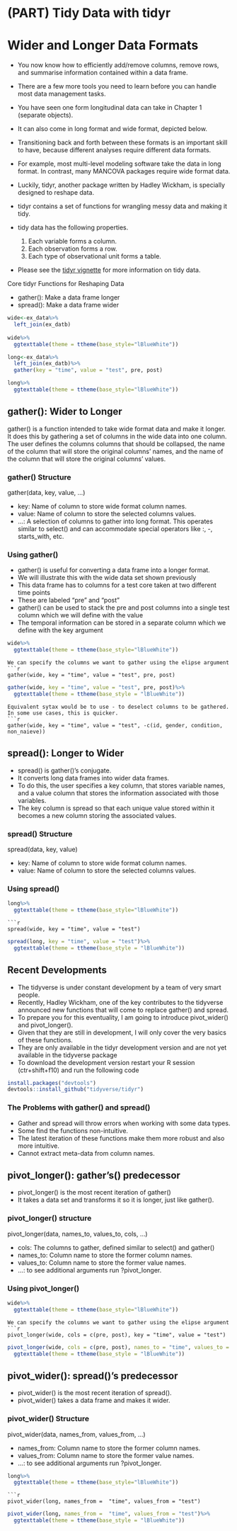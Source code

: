 # (PART) Tidy Data with tidyr {-}

# Wider and Longer Data Formats

- You now know how to efficiently add/remove columns, remove rows, and summarise information contained within a data frame. 
- There are a few more tools you need to learn before you can handle most data management tasks. 
- You have seen one form longitudinal data can take in  Chapter 1 (separate objects). 
- It can also come in long format and wide format, depicted below. 

- Transitioning back and forth between these formats is an important skill to have, because different analyses require different data formats. 
- For example, most multi-level modeling software take the data in long format. In contrast, many MANCOVA packages require wide format data. 
- Luckily, tidyr, another package written by Hadley Wickham, is specially designed to reshape data. 
- tidyr contains a set of functions for wrangling messy data and making it tidy. 
- tidy data has the following properties.


    1. Each variable forms a column.
    2. Each observation forms a row.
    3. Each type of observational unit forms a table.

- Please see the [tidyr vignette](https://cran.r-project.org/web/packages/tidyr/vignettes/tidy-data.html) for more information on tidy data.

<div class = activity>
<div class = activitytitle>
Core tidyr Functions for Reshaping Data</div>
- gather(): Make a data frame longer
- spread(): Make a data frame wider
</div>

```r
wide<-ex_data%>%
  left_join(ex_datb)
  
wide%>%
  ggtexttable(theme = ttheme(base_style="lBlueWhite"))
```

```r
long<-ex_data%>%
  left_join(ex_datb)%>%
  gather(key = "time", value = "test", pre, post)

long%>%
  ggtexttable(theme = ttheme(base_style="lBlueWhite"))
```



## gather(): Wider to Longer

gather() is a function intended to take wide format data and make it longer. It does this by gathering a set of columns in the wide data into one column. The user defines the columns columns that should be collapsed, the name of the column that will store the original columns' names, and the name of the column that will store the original columns' values. 

### gather() Structure
<div class = activity>
<div class = structure>

gather(data, key, value, ...)</div>

- key: Name of column to store wide format column names.
- value: Name of column to store the selected columns values.
- ...: A selection of columns to gather into long format. This operates similar to select() and can accommodate special operators like :, -, starts_with, etc.
</div>




### Using gather()
- gather() is useful for converting a data frame into a longer format.
- We will illustrate this with the wide data set shown previously
- This data frame has to columns for a test core taken at two different time points
- These are labeled "pre" and "post"
- gather() can be used to stack the pre and post columns into a single test column which we will define with the value
- The temporal information can be stored in a separate column which we define with the key argument

```r
wide%>%
  ggtexttable(theme = ttheme(base_style="lBlueWhite"))
```

```example
We can specify the columns we want to gather using the elipse argument
```r
gather(wide, key = "time", value = "test", pre, post)
```


```r
gather(wide, key = "time", value = "test", pre, post)%>%
  ggtexttable(theme = ttheme(base_style = "lBlueWhite"))
```
```example
Equivalent sytax would be to use - to deselect columns to be gathered. In some use cases, this is quicker.
```r
gather(wide, key = "time", value = "test", -c(id, gender, condition, non_naieve))
```
## spread(): Longer to Wider

- spread() is gather()'s conjugate. 
- It converts long data frames into wider data frames. 
- To do this, the user specifies a key column, that stores variable names, and a value column that stores the information associated with those variables. 
- The key column is spread so that each unique value stored within it becomes a new column storing the associated values. 

### spread() Structure
<div class = activity>
<div class = structure>

spread(data, key, value)</div>

- key: Name of column to store wide format column names.
- value: Name of column to store the selected columns values.
</div>

### Using spread()

```r
long%>%
  ggtexttable(theme = ttheme(base_style="lBlueWhite"))
```

```example
```r
spread(wide, key = "time", value = "test")
```


```r
spread(long, key = "time", value = "test")%>%
  ggtexttable(theme = ttheme(base_style = "lBlueWhite"))
```

## Recent Developments

- The tidyverse is under constant development by a team of very smart people. 
- Recently, Hadley Wickham, one of the key contributes to the tidyverse announced new functions that will come to replace gather() and spread.
- To prepare you for this eventuality, I am going to introduce pivot_wider() and pivot_longer().
- Given that they are still in development, I will only cover the very basics of these functions.
- They are only available in the tidyr development version and are not yet available in the tidyverse package
- To download the development version restart your R session (ctr+shift+f10) and run the following code


```r
install.packages("devtools")
devtools::install_github("tidyverse/tidyr")
```

### The Problems with gather() and spread()
- Gather and spread will throw errors when working with some data types.
- Some find the functions non-intuitive.
- The latest iteration of these functions make them more robust and also more intuitive.
- Cannot extract meta-data from column names.

## pivot_longer(): gather's() predecessor 
- pivot_longer() is the most recent iteration of gather()
- It takes a data set and transforms it so it is longer, just like gather().

### pivot_longer() structure
<div class = activity>
<div class = structure>

pivot_longer(data, names_to, values_to, cols, ...)</div>
- cols: The columns to gather, defined similar to select() and gather()
- names_to: Column name to store the former column names.
- values_to: Column name to store the former value names.
- ...: to see additional arguments run ?pivot_longer.
</div>


### Using pivot_longer()

```r
wide%>%
  ggtexttable(theme = ttheme(base_style="lBlueWhite"))
```

```example
We can specify the columns we want to gather using the elipse argument
```r
pivot_longer(wide, cols = c(pre, post), key = "time", value = "test")
```


```r
pivot_longer(wide, cols = c(pre, post), names_to = "time", values_to = "test")%>%
  ggtexttable(theme = ttheme(base_style = "lBlueWhite"))
```

## pivot_wider(): spread()'s predecessor
- pivot_wider() is the most recent iteration of spread().
- pivot_wider() takes a data frame and makes it wider.

### pivot_wider() Structure
<div class = activity>
<div class = structure>

pivot_wider(data, names_from, values_from, ...)</div>
- names_from: Column name to store the former column names.
- values_from: Column name to store the former value names.
- ...: to see additional arguments run ?pivot_longer.
</div>


```r
long%>%
  ggtexttable(theme = ttheme(base_style="lBlueWhite"))
```

```example
```r
pivot_wider(long, names_from =  "time", values_from = "test")
```


```r
pivot_wider(long, names_from =  "time", values_from = "test")%>%
  ggtexttable(theme = ttheme(base_style = "lBlueWhite"))
```